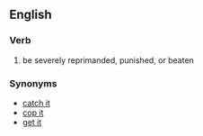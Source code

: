 ==English==

===Verb===
{{head|en|verb|head=[[catch]] [[hell]]}}

# {{idiomatic}} be severely reprimanded, punished, or beaten

===Synonyms===
* [[catch it]]
* [[cop it]]
* [[get it]]